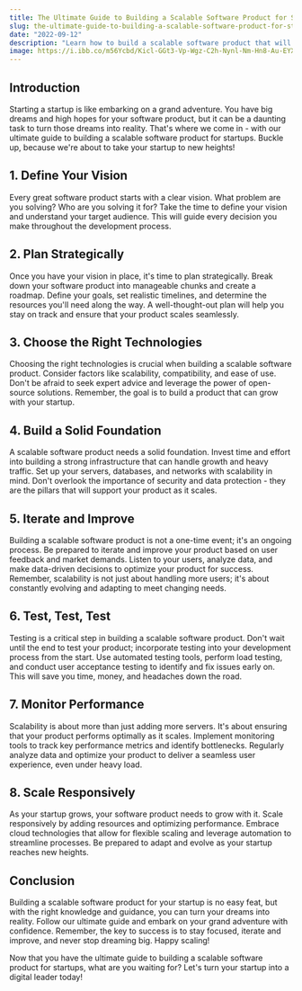 ```yaml
---
title: The Ultimate Guide to Building a Scalable Software Product for Startups
slug: the-ultimate-guide-to-building-a-scalable-software-product-for-startups
date: "2022-09-12"
description: "Learn how to build a scalable software product that will take your startup to new heights. From planning to execution, we've got you covered!"
image: https://i.ibb.co/m56Ycbd/Kicl-GGt3-Vp-Wgz-C2h-Nynl-Nm-Hn8-Au-EYX9-UQA.png
---
```


## Introduction

Starting a startup is like embarking on a grand adventure. You have big dreams and high hopes for your software product, but it can be a daunting task to turn those dreams into reality. That's where we come in - with our ultimate guide to building a scalable software product for startups. Buckle up, because we're about to take your startup to new heights!

## 1. Define Your Vision

Every great software product starts with a clear vision. What problem are you solving? Who are you solving it for? Take the time to define your vision and understand your target audience. This will guide every decision you make throughout the development process.

## 2. Plan Strategically

Once you have your vision in place, it's time to plan strategically. Break down your software product into manageable chunks and create a roadmap. Define your goals, set realistic timelines, and determine the resources you'll need along the way. A well-thought-out plan will help you stay on track and ensure that your product scales seamlessly.

## 3. Choose the Right Technologies

Choosing the right technologies is crucial when building a scalable software product. Consider factors like scalability, compatibility, and ease of use. Don't be afraid to seek expert advice and leverage the power of open-source solutions. Remember, the goal is to build a product that can grow with your startup.

## 4. Build a Solid Foundation

A scalable software product needs a solid foundation. Invest time and effort into building a strong infrastructure that can handle growth and heavy traffic. Set up your servers, databases, and networks with scalability in mind. Don't overlook the importance of security and data protection - they are the pillars that will support your product as it scales.

## 5. Iterate and Improve

Building a scalable software product is not a one-time event; it's an ongoing process. Be prepared to iterate and improve your product based on user feedback and market demands. Listen to your users, analyze data, and make data-driven decisions to optimize your product for success. Remember, scalability is not just about handling more users; it's about constantly evolving and adapting to meet changing needs.

## 6. Test, Test, Test

Testing is a critical step in building a scalable software product. Don't wait until the end to test your product; incorporate testing into your development process from the start. Use automated testing tools, perform load testing, and conduct user acceptance testing to identify and fix issues early on. This will save you time, money, and headaches down the road.

## 7. Monitor Performance

Scalability is about more than just adding more servers. It's about ensuring that your product performs optimally as it scales. Implement monitoring tools to track key performance metrics and identify bottlenecks. Regularly analyze data and optimize your product to deliver a seamless user experience, even under heavy load.

## 8. Scale Responsively

As your startup grows, your software product needs to grow with it. Scale responsively by adding resources and optimizing performance. Embrace cloud technologies that allow for flexible scaling and leverage automation to streamline processes. Be prepared to adapt and evolve as your startup reaches new heights.

## Conclusion

Building a scalable software product for your startup is no easy feat, but with the right knowledge and guidance, you can turn your dreams into reality. Follow our ultimate guide and embark on your grand adventure with confidence. Remember, the key to success is to stay focused, iterate and improve, and never stop dreaming big. Happy scaling!

Now that you have the ultimate guide to building a scalable software product for startups, what are you waiting for? Let's turn your startup into a digital leader today!